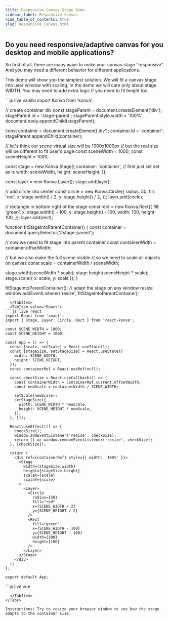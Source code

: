 ```yaml
---
title: Responsive Canvas Stage Demo
sidebar_label: Responsive Canvas
hide_table_of_contents: true
slug: Responsive_Canvas.html
---
```


## Do you need responsive/adaptive canvas for you desktop and mobile applications?

So first of all, there are many ways to make your canvas stage "responsive".
And you may need a different behavior for different applications.

This demo will show you the simplest solution. We will fit a canvas stage into user window with scaling.
In the demo we will care only about stage WIDTH. You may need to add extra logic if you need to fit height too.


<Tabs>
  <TabItem value="Vanilla" default>
```js live vanilla
import Konva from 'konva';

// create container div
const stageParent = document.createElement('div');
stageParent.id = 'stage-parent';
stageParent.style.width = '100%';
document.body.appendChild(stageParent);

const container = document.createElement('div');
container.id = 'container';
stageParent.appendChild(container);

// let's think our scene virtual size will be 1000x1000px
// but the real size will be different to fit user's page
const sceneWidth = 1000;
const sceneHeight = 1000;

const stage = new Konva.Stage({
  container: 'container',
  // first just set set as is
  width: sceneWidth,
  height: sceneHeight,
});

const layer = new Konva.Layer();
stage.add(layer);

// add circle into center
const circle = new Konva.Circle({
  radius: 50,
  fill: 'red',
  x: stage.width() / 2,
  y: stage.height() / 2,
});
layer.add(circle);

// rectangle in bottom right of the stage
const rect = new Konva.Rect({
  fill: 'green',
  x: stage.width() - 100,
  y: stage.height() - 100,
  width: 100,
  height: 100,
});
layer.add(rect);

function fitStageIntoParentContainer() {
  const container = document.querySelector('#stage-parent');

  // now we need to fit stage into parent container
  const containerWidth = container.offsetWidth;

  // but we also make the full scene visible
  // so we need to scale all objects on canvas
  const scale = containerWidth / sceneWidth;

  stage.width(sceneWidth * scale);
  stage.height(sceneHeight * scale);
  stage.scale({ x: scale, y: scale });
}

fitStageIntoParentContainer();
// adapt the stage on any window resize
window.addEventListener('resize', fitStageIntoParentContainer);
```
  </TabItem>
  <TabItem value="React">
```js live react
import React from 'react';
import { Stage, Layer, Circle, Rect } from 'react-konva';

const SCENE_WIDTH = 1000;
const SCENE_HEIGHT = 1000;

const App = () => {
  const [scale, setScale] = React.useState(1);
  const [stageSize, setStageSize] = React.useState({
    width: SCENE_WIDTH,
    height: SCENE_HEIGHT,
  });
  const containerRef = React.useRef(null);

  const checkSize = React.useCallback(() => {
    const containerWidth = containerRef.current.offsetWidth;
    const newScale = containerWidth / SCENE_WIDTH;

    setScale(newScale);
    setStageSize({
      width: SCENE_WIDTH * newScale,
      height: SCENE_HEIGHT * newScale,
    });
  }, []);

  React.useEffect(() => {
    checkSize();
    window.addEventListener('resize', checkSize);
    return () => window.removeEventListener('resize', checkSize);
  }, [checkSize]);

  return (
    <div ref={containerRef} style={{ width: '100%' }}>
      <Stage
        width={stageSize.width}
        height={stageSize.height}
        scaleX={scale}
        scaleY={scale}
      >
        <Layer>
          <Circle
            radius={50}
            fill="red"
            x={SCENE_WIDTH / 2}
            y={SCENE_HEIGHT / 2}
          />
          <Rect
            fill="green"
            x={SCENE_WIDTH - 100}
            y={SCENE_HEIGHT - 100}
            width={100}
            height={100}
          />
        </Layer>
      </Stage>
    </div>
  );
};

export default App;
```
  </TabItem>
  <TabItem value="Vue">
```js live vue
<template>
  <div ref="containerRef" style="width: 100%">
    <v-stage
      :config="stageConfig"
    >
      <v-layer>
        <v-circle :config="circleConfig" />
        <v-rect :config="rectConfig" />
      </v-layer>
    </v-stage>
  </div>
</template>

<script setup>
import { ref, onMounted, onUnmounted, computed } from 'vue';

const SCENE_WIDTH = 1000;
const SCENE_HEIGHT = 1000;

const scale = ref(1);
const stageSize = ref({
  width: SCENE_WIDTH,
  height: SCENE_HEIGHT,
});

const containerRef = ref(null);

const checkSize = () => {
  const containerWidth = containerRef.value.offsetWidth;
  const newScale = containerWidth / SCENE_WIDTH;

  scale.value = newScale;
  stageSize.value = {
    width: SCENE_WIDTH * newScale,
    height: SCENE_HEIGHT * newScale,
  };
};

onMounted(() => {
  checkSize();
  window.addEventListener('resize', checkSize);
});

onUnmounted(() => {
  window.removeEventListener('resize', checkSize);
});

const stageConfig = computed(() => ({
  width: stageSize.value.width,
  height: stageSize.value.height,
  scaleX: scale.value,
  scaleY: scale.value,
}));

const circleConfig = {
  radius: 50,
  fill: 'red',
  x: SCENE_WIDTH / 2,
  y: SCENE_HEIGHT / 2,
};

const rectConfig = {
  fill: 'green',
  x: SCENE_WIDTH - 100,
  y: SCENE_HEIGHT - 100,
  width: 100,
  height: 100,
};
</script>
```
  </TabItem>
</Tabs>

Instructions: Try to resize your browser window to see how the stage adapts to the container size. 